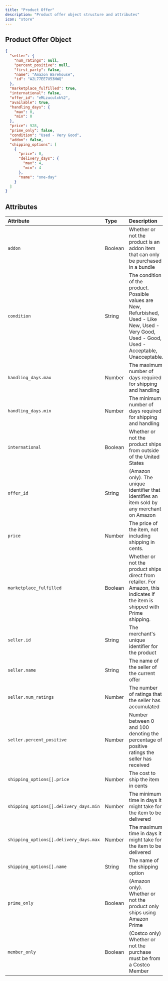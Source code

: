 ```yaml
---
title: "Product Offer"
description: "Product offer object structure and attributes"
icon: "store"
---
```


## Product Offer Object

```json Example Product Offer Object
{
  "seller": {
    "num_ratings": null,
    "percent_positive": null,
    "first_party": false,
    "name": "Amazon Warehouse",
    "id": "A2L77EE7U53NWQ"
  },
  "marketplace_fulfilled": true,
  "international": false,
  "offer_id": "eMLzuculxk%2",
  "available": true,
  "handling_days": {
    "max": 0,
    "min": 0
  },
  "price": 928,
  "prime_only": false,
  "condition": "Used - Very Good",
  "addon": false,
  "shipping_options": [
    {
      "price": 0,
      "delivery_days": {
        "max": 4,
        "min": 4
      },
      "name": "one-day"
    }
  ]
}
```

## Attributes

| Attribute | Type | Description |
|:----------|:-----|:------------|
| `addon` | Boolean | Whether or not the product is an addon item that can only be purchased in a bundle |
| `condition` | String | The condition of the product. Possible values are New, Refurbished, Used - Like New, Used - Very Good, Used - Good, Used - Acceptable, Unacceptable. |
| `handling_days.max` | Number | The maximum number of days required for shipping and handling |
| `handling_days.min` | Number | The minimum number of days required for shipping and handling |
| `international` | Boolean | Whether or not the product ships from outside of the United States |
| `offer_id` | String | (Amazon only). The unique identifier that identifies an item sold by any merchant on Amazon |
| `price` | Number | The price of the item, not including shipping in cents. |
| `marketplace_fulfilled` | Boolean | Whether or not the product ships direct from retailer. For Amazon, this indicates if the item is shipped with Prime shipping. |
| `seller.id` | String | The merchant's unique identifier for the product |
| `seller.name` | String | The name of the seller of the current offer |
| `seller.num_ratings` | Number | The number of ratings that the seller has accumulated |
| `seller.percent_positive` | Number | Number between 0 and 100 denoting the percentage of positive ratings the seller has received |
| `shipping_options[].price` | Number | The cost to ship the item in cents |
| `shipping_options[].delivery_days.min` | Number | The minimum time in days it might take for the item to be delivered |
| `shipping_options[].delivery_days.max` | Number | The maximum time in days it might take for the item to be delivered |
| `shipping_options[].name` | String | The name of the shipping option |
| `prime_only` | Boolean | (Amazon only). Whether or not the product only ships using Amazon Prime |
| `member_only` | Boolean | (Costco only) Whether or not the purchase must be from a Costco Member | 